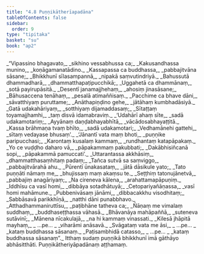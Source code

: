 ```yaml
---
title: "4.8 Puṇṇikātherīapadāna"
tableOfContents: false
sidebar:
  order: 9
type: "tipitaka"
basket: "su"
book: "ap2"
---
```



<DynamicBreadcrumb />

<Division number="184" book="ap2" bookNo="20" page="158">

<Paragraph number="1402" type="verses" book="ap2">
_“Vipassino bhagavato,_  
_sikhino vessabhussa ca;_  
_Kakusandhassa munino,_  
_koṇāgamanatādino._  

</Paragraph>

</Division>
<Division number="185" book="ap2" bookNo="20" page="158">

<Paragraph number="1403" type="verses" book="ap2">
_Kassapassa ca buddhassa,_  
_pabbajitvāna sāsane;_  
_Bhikkhunī sīlasampannā,_  
_nipakā saṃvutindriyā._  

</Paragraph>

</Division>
<Division number="186" book="ap2" bookNo="20" page="158">

<Paragraph number="1404" type="verses" book="ap2">
_Bahussutā dhammadharā,_  
_dhammatthapaṭipucchikā;_  
_Uggahetā ca dhammānaṃ,_  
_sotā payirupāsitā._  

</Paragraph>

</Division>
<Division number="187" book="ap2" bookNo="20" page="158">

<Paragraph number="1405" type="verses" book="ap2">
_Desentī janamajjhehaṃ,_  
_ahosiṃ jinasāsane;_  
_Bāhusaccena tenāhaṃ,_  
_pesalā atimaññisaṃ._  

</Paragraph>

</Division>
<Division number="188" book="ap2" bookNo="20" page="158">

<Paragraph number="1406" type="verses" book="ap2">
_Pacchime ca bhave dāni,_  
_sāvatthiyaṃ puruttame;_  
_Anāthapiṇḍino gehe,_  
_jātāhaṃ kumbhadāsiyā._  

</Paragraph>

</Division>
<Division number="189" book="ap2" bookNo="20" page="158">

<Paragraph number="1407" type="verses" book="ap2">
_Gatā udakahāriyaṃ,_  
_sotthiyaṃ dijamaddasaṃ;_  
_Sītaṭṭaṃ toyamajjhamhi,_  
_taṃ disvā idamabraviṃ._  

</Paragraph>

</Division>
<Division number="190" book="ap2" bookNo="20" page="158">

<Paragraph number="1408" type="verses" book="ap2">
_‘Udahārī ahaṃ sīte,_  
_sadā udakamotariṃ;_  
_Ayyānaṃ daṇḍabhayabhītā,_  
_vācādosabhayaṭṭitā._  

</Paragraph>

</Division>
<Division number="191" book="ap2" bookNo="20" page="158">

<Paragraph number="1409" type="verses" book="ap2">
_Kassa brāhmaṇa tvaṃ bhīto,_  
_sadā udakamotari;_  
_Vedhamānehi gattehi,_  
_sītaṃ vedayase bhusaṃ’._  

</Paragraph>

</Division>
<Division number="192" book="ap2" bookNo="20" page="158">

<Paragraph number="1410" type="verses" book="ap2">
_‘Jānantī vata maṃ bhoti,_  
_puṇṇike paripucchasi;_  
_Karontaṃ kusalaṃ kammaṃ,_  
_rundhantaṃ katapāpakaṃ._  

</Paragraph>

</Division>
<Division number="193" book="ap2" bookNo="20" page="158">

<Paragraph number="1411" type="verses" book="ap2">
_Yo ce vuḍḍho daharo vā,_  
_pāpakammaṃ pakubbati;_  
_Dakābhisiñcanā sopi,_  
_pāpakammā pamuccati’._  

</Paragraph>

</Division>
<Division number="194" book="ap2" bookNo="20" page="158">

<Paragraph number="1412" type="verses" book="ap2">
_Uttarantassa akkhāsiṃ,_  
_dhammatthasaṃhitaṃ padaṃ;_  
_Tañca sutvā sa saṃviggo,_  
_pabbajitvārahā ahu._  

</Paragraph>

</Division>
<Division number="195" book="ap2" bookNo="20" page="185">

<Paragraph number="1413" type="verses" book="ap2">
_Pūrentī ūnakasataṃ,_  
_jātā dāsikule yato;_  
_Tato puṇṇāti nāmaṃ me,_  
_bhujissaṃ maṃ akaṃsu te._  

</Paragraph>

</Division>
<Division number="196" book="ap2" bookNo="20" page="159">

<Paragraph number="1414" type="verses" book="ap2">
_Seṭṭhiṃ tatonujānetvā,_  
_pabbajiṃ anagāriyaṃ;_  
_Na cireneva kālena,_  
_arahattamapāpuṇiṃ._  

</Paragraph>

</Division>
<Division number="197" book="ap2" bookNo="20" page="159">

<Paragraph number="1415" type="verses" book="ap2">
_Iddhīsu ca vasī homi,_  
_dibbāya sotadhātuyā;_  
_Cetopariyañāṇassa,_  
_vasī homi mahāmune._  

</Paragraph>

</Division>
<Division number="198" book="ap2" bookNo="20" page="159">

<Paragraph number="1416" type="verses" book="ap2">
_Pubbenivāsaṃ jānāmi,_  
_dibbacakkhu visodhitaṃ;_  
_Sabbāsavā parikkhīṇā,_  
_natthi dāni punabbhavo._  

</Paragraph>

</Division>
<Division number="199" book="ap2" bookNo="20" page="159">

<Paragraph number="1417" type="verses" book="ap2">
_Atthadhammaniruttīsu,_  
_paṭibhāne tatheva ca;_  
_Ñāṇaṃ me vimalaṃ suddhaṃ,_  
_buddhaseṭṭhassa vāhasā._  

</Paragraph>

</Division>
<Division number="200" book="ap2" bookNo="20" page="159">

<Paragraph number="1418" type="verses" book="ap2">
_Bhāvanāya mahāpaññā,_  
_suteneva sutāvinī;_  
_Mānena nīcakulajā,_  
_na hi kammaṃ vinassati._  

</Paragraph>

</Division>
<Division number="201" book="ap2" bookNo="20" page="159">

<Paragraph number="1419" type="verses" book="ap2">
_Kilesā jhāpitā mayhaṃ,_  
_ …pe… _  
_viharāmi anāsavā._  

</Paragraph>

</Division>
<Division number="202" book="ap2" bookNo="20" page="159">

<Paragraph number="1420" type="verses" book="ap2">
_Svāgataṃ vata me āsi,_  
_ …pe… _  
_kataṃ buddhassa sāsanaṃ._  

</Paragraph>

</Division>
<Division number="203" book="ap2" bookNo="20" page="159">

<Paragraph number="1421" type="verses" book="ap2">
_Paṭisambhidā catasso,_  
_ …pe… _  
_kataṃ buddhassa sāsanaṃ”._  

</Paragraph>

<Paragraph number="1422" book="ap2">
Itthaṃ sudaṃ puṇṇikā bhikkhunī imā gāthāyo abhāsitthāti.

</Paragraph>
</Division>

<Paragraph number="1423" type="center" book="ap2">
Puṇṇikātheriyāpadānaṃ aṭṭhamaṃ.
</Paragraph>